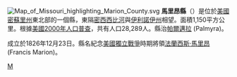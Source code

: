 {{Otheruses|馬里昂縣|subject=美國密蘇里州的一個縣|other=同名的縣}}
[[File:Map_of_Missouri_highlighting_Marion_County.svg|right]]
'''馬里昂縣'''（{{lang-en|Marion County}}）是位於[[美國|美國]][[密蘇里州|密蘇里州]]東北部的一個縣，東隔[[密西西比河|密西西比河]]與[[伊利諾伊州|伊利諾伊州]]相望。面積1,150平方公里。根據[[美國2000年人口普查|美國2000年人口普查]]，共有人口28,289人。縣治[[帕爾邁拉|帕爾邁拉]] (Palmyra)。

成立於1826年12月23日。縣名紀念[[美國獨立戰爭|美國獨立戰爭]]時期將領[[法蘭西斯·馬里昂|法蘭西斯·馬里昂]] (Francis Marion)。

[[Category:密苏里州行政区划|M]]